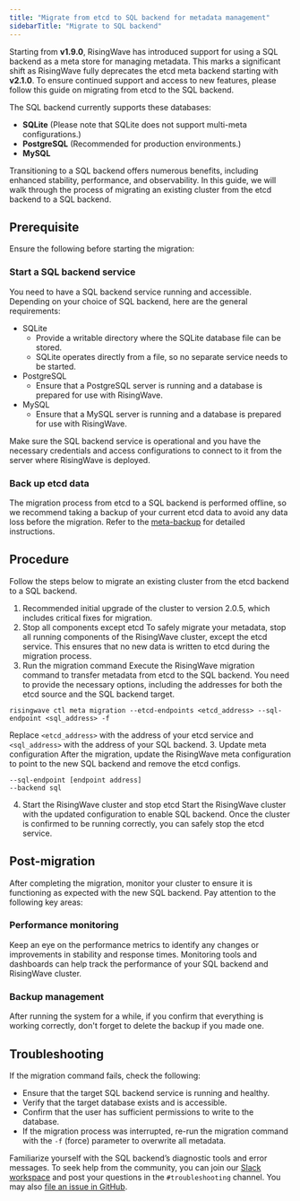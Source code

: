 ```yaml
---
title: "Migrate from etcd to SQL backend for metadata management"
sidebarTitle: "Migrate to SQL backend"
---
```


Starting from **v1.9.0**, RisingWave has introduced support for using a SQL backend as a meta store for managing metadata. This marks a significant shift as RisingWave fully deprecates the etcd meta backend starting with **v2.1.0**. To ensure continued support and access to new features, please follow this guide on migrating from etcd to the SQL backend.

The SQL backend currently supports these databases:

* **SQLite** (Please note that SQLite does not support multi-meta configurations.)
* **PostgreSQL** (Recommended for production environments.)
* **MySQL**

Transitioning to a SQL backend offers numerous benefits, including enhanced stability, performance, and observability. In this guide, we will walk through the process of migrating an existing cluster from the etcd backend to a SQL backend.

## Prerequisite

Ensure the following before starting the migration:

### Start a SQL backend service

You need to have a SQL backend service running and accessible. Depending on your choice of SQL backend, here are the general requirements:

* SQLite
   * Provide a writable directory where the SQLite database file can be stored.
   * SQLite operates directly from a file, so no separate service needs to be started.
* PostgreSQL
   * Ensure that a PostgreSQL server is running and a database is prepared for use with RisingWave.
* MySQL
   * Ensure that a MySQL server is running and a database is prepared for use with RisingWave.

Make sure the SQL backend service is operational and you have the necessary credentials and access configurations to connect to it from the server where RisingWave is deployed.

### Back up etcd data

The migration process from etcd to a SQL backend is performed offline, so we recommend taking a backup of your current etcd data to avoid any data loss before the migration. Refer to the [meta-backup](/operate/meta-backup) for detailed instructions.

## Procedure

Follow the steps below to migrate an existing cluster from the etcd backend to a SQL backend.

1. Recommended initial upgrade of the cluster to version 2.0.5, which includes critical fixes for migration.
2. Stop all components except etcd
To safely migrate your metadata, stop all running components of the RisingWave cluster, except the etcd service. This ensures that no new data is written to etcd during the migration process.
3. Run the migration command
Execute the RisingWave migration command to transfer metadata from etcd to the SQL backend. You need to provide the necessary options, including the addresses for both the etcd source and the SQL backend target.
```
risingwave ctl meta migration --etcd-endpoints <etcd_address> --sql-endpoint <sql_address> -f
```
Replace `<etcd_address>` with the address of your etcd service and `<sql_address>` with the address of your SQL backend.
3. Update meta configuration
After the migration, update the RisingWave meta configuration to point to the new SQL backend and remove the etcd configs.
```
--sql-endpoint [endpoint address]
--backend sql
```
4. Start the RisingWave cluster and stop etcd
Start the RisingWave cluster with the updated configuration to enable SQL backend. Once the cluster is confirmed to be running correctly, you can safely stop the etcd service.

## Post-migration

After completing the migration, monitor your cluster to ensure it is functioning as expected with the new SQL backend. Pay attention to the following key areas:

### Performance monitoring

Keep an eye on the performance metrics to identify any changes or improvements in stability and response times. Monitoring tools and dashboards can help track the performance of your SQL backend and RisingWave cluster.

### Backup management

After running the system for a while, if you confirm that everything is working correctly, don't forget to delete the backup if you made one.

## Troubleshooting

If the migration command fails, check the following:

* Ensure that the target SQL backend service is running and healthy.
* Verify that the target database exists and is accessible.
* Confirm that the user has sufficient permissions to write to the database.
* If the migration process was interrupted, re-run the migration command with the `-f` (force) parameter to overwrite all metadata.

Familiarize yourself with the SQL backend’s diagnostic tools and error messages. To seek help from the community, you can join our [Slack workspace](https://www.risingwave.com/slack) and post your questions in the `#troubleshooting` channel. You may also [file an issue in GitHub](https://github.com/risingwavelabs/risingwave/issues/new/choose).
